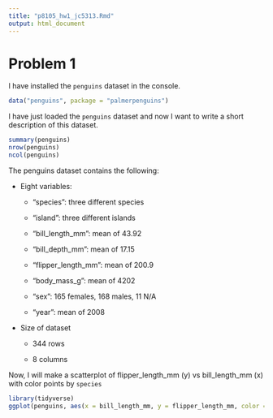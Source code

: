 ```yaml
---
title: "p8105_hw1_jc5313.Rmd"
output: html_document
---
```


# Problem 1

I have installed the `penguins` dataset in the console.

```r
data("penguins", package = "palmerpenguins")
```

I have just loaded the `penguins` dataset and now I want to write a short description of this dataset.

```r
summary(penguins)
nrow(penguins)
ncol(penguins)
```

The penguins dataset contains the following:

* Eight variables: 

  * "species": three different species 
  
  * "island": three different islands
  
  * "bill_length_mm": mean of 43.92
  
  * "bill_depth_mm": mean of 17.15
  
  * "flipper_length_mm": mean of 200.9
  
  * "body_mass_g": mean of 4202
  
  * "sex": 165 females, 168 males, 11 N/A
  
  * "year": mean of 2008
  
* Size of dataset

  * 344 rows
  
  * 8 columns

Now, I will make a scatterplot of flipper_length_mm (y) vs bill_length_mm (x) with color points by `species`

```r
library(tidyverse)
ggplot(penguins, aes(x = bill_length_mm, y = flipper_length_mm, color = species)) + geom_point()
```


